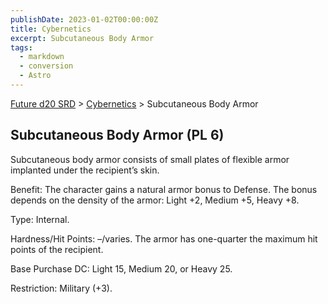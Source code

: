 ```yaml
---
publishDate: 2023-01-02T00:00:00Z
title: Cybernetics
excerpt: Subcutaneous Body Armor
tags:
  - markdown
  - conversion
  - Astro
---
```






[Future d20 SRD](/#futureD20) > [Cybernetics](future-d20-srd-cybernetics-index) > Subcutaneous Body Armor




## Subcutaneous Body Armor (PL 6)


Subcutaneous body armor consists of small plates of flexible armor implanted under the recipient’s skin.


Benefit: The character gains a natural armor bonus to Defense. The bonus depends on the density of the armor: Light +2, Medium +5, Heavy +8.


Type: Internal.


Hardness/Hit Points: –/varies. The armor has one-quarter the maximum hit points of the recipient.


Base Purchase DC: Light 15, Medium 20, or Heavy 25.


Restriction: Military (+3).




